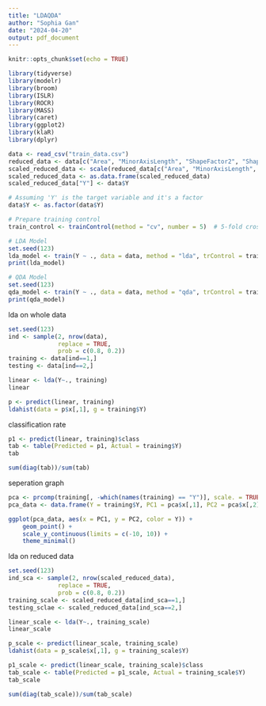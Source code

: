 ```yaml
---
title: "LDAQDA"
author: "Sophia Gan"
date: "2024-04-20"
output: pdf_document
---
```


```r
knitr::opts_chunk$set(echo = TRUE)
```

```r
library(tidyverse)
library(modelr)
library(broom)
library(ISLR)
library(ROCR)
library(MASS)
library(caret)
library(ggplot2)
library(klaR)
library(dplyr)
```


```r
data <- read_csv("train_data.csv")
reduced_data <- data[c("Area", "MinorAxisLength", "ShapeFactor2", "ShapeFactor3", "Y")]
scaled_reduced_data <- scale(reduced_data[c("Area", "MinorAxisLength", "ShapeFactor2", "ShapeFactor3")])
scaled_reduced_data <- as.data.frame(scaled_reduced_data)
scaled_reduced_data["Y"] <- data$Y

# Assuming 'Y' is the target variable and it's a factor
data$Y <- as.factor(data$Y)

# Prepare training control
train_control <- trainControl(method = "cv", number = 5)  # 5-fold cross-validation

# LDA Model
set.seed(123)
lda_model <- train(Y ~ ., data = data, method = "lda", trControl = train_control)
print(lda_model)

# QDA Model
set.seed(123)
qda_model <- train(Y ~ ., data = data, method = "qda", trControl = train_control)
print(qda_model)

```

lda on whole data
```r
set.seed(123)
ind <- sample(2, nrow(data),
              replace = TRUE,
              prob = c(0.8, 0.2))
training <- data[ind==1,]
testing <- data[ind==2,]
```

```r
linear <- lda(Y~., training)
linear
```

```r
p <- predict(linear, training)
ldahist(data = p$x[,1], g = training$Y)
```

classification rate
```r
p1 <- predict(linear, training)$class
tab <- table(Predicted = p1, Actual = training$Y)
tab
```

```r
sum(diag(tab))/sum(tab)
```

seperation graph
```r
pca <- prcomp(training[, -which(names(training) == "Y")], scale. = TRUE)
pca_data <- data.frame(Y = training$Y, PC1 = pca$x[,1], PC2 = pca$x[,2])
```

```r
ggplot(pca_data, aes(x = PC1, y = PC2, color = Y)) +
    geom_point() +
    scale_y_continuous(limits = c(-10, 10)) +
    theme_minimal()
```

lda on reduced data
```r
set.seed(123)
ind_sca <- sample(2, nrow(scaled_reduced_data),
              replace = TRUE,
              prob = c(0.8, 0.2))
training_scale <- scaled_reduced_data[ind_sca==1,]
testing_sclae <- scaled_reduced_data[ind_sca==2,]
```

```r
linear_scale <- lda(Y~., training_scale)
linear_scale
```

```r
p_scale <- predict(linear_scale, training_scale)
ldahist(data = p_scale$x[,1], g = training_scale$Y)
```

```r
p1_scale <- predict(linear_scale, training_scale)$class
tab_scale <- table(Predicted = p1_scale, Actual = training_scale$Y)
tab_scale
```

```r
sum(diag(tab_scale))/sum(tab_scale)
```


